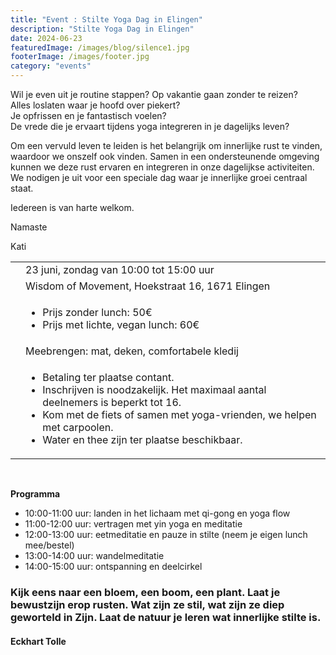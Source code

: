 ```yaml
---
title: "Event : Stilte Yoga Dag in Elingen"
description: "Stilte Yoga Dag in Elingen"
date: 2024-06-23
featuredImage: /images/blog/silence1.jpg
footerImage: /images/footer.jpg
category: "events"
---
```


Wil je even uit je routine stappen? Op vakantie gaan zonder te reizen?  
Alles loslaten waar je hoofd over piekert?  
Je opfrissen en je fantastisch voelen?  
De vrede die je ervaart tijdens yoga integreren in je dagelijks leven?  

Om een vervuld leven te leiden is het belangrijk om innerlijke rust te vinden, waardoor we onszelf ook vinden. Samen in een ondersteunende omgeving kunnen we deze rust ervaren en integreren in onze dagelijkse activiteiten.  
We nodigen je uit voor een speciale dag waar je innerlijke groei centraal staat.

Iedereen is van harte welkom.

Namaste

Kati

|  | |
| :---: | --- |
|<CalendarIcon/>| 23 juni, zondag van 10:00 tot 15:00 uur |
| <LocationIcon/> | Wisdom of Movement, Hoekstraat 16, 1671 Elingen | 
| <MoneyIcon/> | <ul><li>Prijs zonder lunch: 50€</li><li>Prijs met lichte, vegan lunch: 60€</li></ul> | 
 |<ToolIcon/>|Meebrengen: mat, deken, comfortabele kledij|
| <BellIcon/> | <ul><li>Betaling ter plaatse contant.</li><li>Inschrijven is noodzakelijk. Het maximaal aantal deelnemers is beperkt tot 16.</li><li>Kom met de fiets of samen met yoga-vrienden, we helpen met carpoolen.</li><li>Water en thee zijn ter plaatse beschikbaar.</li></ul> | 

<br/>

**Programma**
- 10:00-11:00 uur: landen in het lichaam met qi-gong en yoga flow
- 11:00-12:00 uur: vertragen met yin yoga en meditatie
- 12:00-13:00 uur: eetmeditatie en pauze in stilte (neem je eigen lunch mee/bestel)
- 13:00-14:00 uur: wandelmeditatie
- 14:00-15:00 uur: ontspanning en deelcirkel

<div className="quote quote--compact text--dark">
  <div className="quote__content">
    <h3>Kijk eens naar een bloem, een boom, een plant. Laat je bewustzijn erop rusten. Wat zijn ze stil, wat zijn ze diep geworteld in Zijn. Laat de natuur je leren wat innerlijke stilte is.</h3>
    <h4>Eckhart Tolle</h4>
  </div>
</div>     
